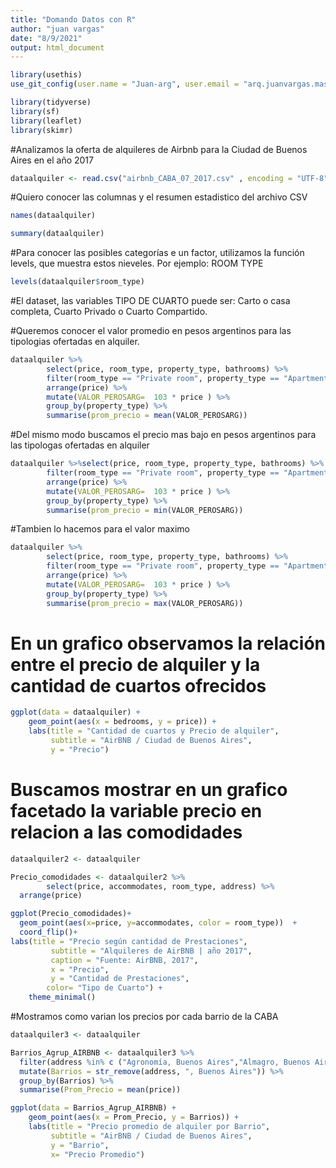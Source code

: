 ```yaml
---
title: "Domando Datos con R"
author: "juan vargas"
date: "8/9/2021"
output: html_document
---
```


```r
library(usethis)
use_git_config(user.name = "Juan-arg", user.email = "arq.juanvargas.mas@gmail.com")
```



```r
library(tidyverse)
library(sf)  
library(leaflet)
library(skimr)

```

#Analizamos la oferta de alquileres de Airbnb para la Ciudad de Buenos Aires en el año 2017

```r
dataalquiler <- read.csv("airbnb_CABA_07_2017.csv" , encoding = "UTF-8", dec = ".")
```

#Quiero conocer las columnas y el resumen estadistico del archivo CSV

```r
names(dataalquiler)
```

```r
summary(dataalquiler)
```


#Para conocer las posibles categorías e un factor, utilizamos la función levels, que muestra estos nieveles. Por ejemplo: ROOM TYPE


```r
levels(dataalquiler$room_type)
```

#El dataset, las variables TIPO DE CUARTO puede ser: Carto o casa completa, Cuarto Privado o Cuarto Compartido.
    
#Queremos conocer el valor promedio en pesos argentinos para las tipologias ofertadas en alquiler.    
```r
dataalquiler %>% 
        select(price, room_type, property_type, bathrooms) %>% 
        filter(room_type == "Private room", property_type == "Apartment" | property_type == "House") %>% 
        arrange(price) %>% 
        mutate(VALOR_PEROSARG=  103 * price ) %>% 
        group_by(property_type) %>%  
        summarise(prom_precio = mean(VALOR_PEROSARG))
```

#Del mismo modo buscamos el precio mas bajo en pesos argentinos para las tipologas ofertadas en alquiler

```r
dataalquiler %>%select(price, room_type, property_type, bathrooms) %>% 
        filter(room_type == "Private room", property_type == "Apartment" | property_type == "House") %>% 
        arrange(price) %>% 
        mutate(VALOR_PEROSARG=  103 * price ) %>% 
        group_by(property_type) %>%  
        summarise(prom_precio = min(VALOR_PEROSARG))
```


#Tambien lo hacemos para el valor maximo 

```r
dataalquiler %>% 
        select(price, room_type, property_type, bathrooms) %>% 
        filter(room_type == "Private room", property_type == "Apartment" | property_type == "House") %>% 
        arrange(price) %>% 
        mutate(VALOR_PEROSARG=  103 * price ) %>% 
        group_by(property_type) %>%  
        summarise(prom_precio = max(VALOR_PEROSARG))
```

# En un grafico observamos la relación entre el precio de alquiler y la cantidad de cuartos ofrecidos

```r
ggplot(data = dataalquiler) + 
    geom_point(aes(x = bedrooms, y = price)) +
    labs(title = "Cantidad de cuartos y Precio de alquiler",
         subtitle = "AirBNB / Ciudad de Buenos Aires",
         y = "Precio")
```

# Buscamos mostrar en un grafico facetado la variable precio en relacion a las comodidades

```r
dataalquiler2 <- dataalquiler
```


```r
Precio_comodidades <- dataalquiler2 %>% 
        select(price, accommodates, room_type, address) %>% 
  arrange(price) 
```


```r
ggplot(Precio_comodidades)+
  geom_point(aes(x=price, y=accommodates, color = room_type))  +
  coord_flip()+
labs(title = "Precio según cantidad de Prestaciones",
         subtitle = "Alquileres de AirBNB | año 2017",
         caption = "Fuente: AirBNB, 2017",
         x = "Precio",
         y = "Cantidad de Prestaciones",
        color= "Tipo de Cuarto") +
    theme_minimal()
```

#Mostramos como varian los precios por cada barrio de la CABA

```r
dataalquiler3 <- dataalquiler
```


```r
Barrios_Agrup_AIRBNB <- dataalquiler3 %>% 
  filter(address %in% c ("Agronomía, Buenos Aires","Almagro, Buenos Aires", "Balvanera, Buenos Aires", "Barracas, Buenos Aires", "Belgrano, Buenos Aires", "Boedo, Buenos Aires", "Caballito, Buenos Aires", "Chacarita, Buenos Aires", "Coghlan, Buenos Aires", "Colegiales, Buenos Aires", "Constitución, Buenos Aires", "Flores, Buenos Aires", "Floresta, Buenos Aires", "La Boca, Buenos Aires", "La Paternal, Buenos Aires", "Liniers, Buenos Aires", "Mataderos, Buenos Aires", "Monte Castro, Buenos Aires", "Monserrat, Buenos Aires", "Nueva Pompeya, Buenos Aires", "Núñez, Buenos Aires", "Palermo, Buenos Aires", "Parque Avellaneda, Buenos Aires", "Parque Chacabuco, Buenos Aires", "Parque Chas, Buenos Aires", "Parque Patricios, Buenos Aires", "Puerto Madero, Buenos Aires", "Recoleta, Buenos Aires", "Retiro, Buenos Aires", "Saavedra, Buenos Aires", "San Cristóbal, Buenos Aires", "San Nicolás, Buenos Aires", "San Telmo, Buenos Aires", "Vélez Sársfield, Buenos Aires", "Versalles, Buenos Aires", "Villa Crespo, Buenos Aires", "Villa del Parque, Buenos Aires", "Villa Devoto, Buenos Aires", "Villa General Mitre, Buenos Aires", "Villa Lugano, Buenos Aires", "Villa Luro, Buenos Aires", "Villa Ortúzar, Buenos Aires", "Villa Pueyrredón, Buenos Aires", "Villa Real, Buenos Aires", "Villa Riachuelo, Buenos Aires",  "Villa Santa Rita", "Villa Soldati, Buenos Aires", "Villa Urquiza, Buenos Aires")) %>% 
  mutate(Barrios = str_remove(address, ", Buenos Aires")) %>% 
  group_by(Barrios) %>% 
  summarise(Prom_Precio = mean(price))
```

```r
ggplot(data = Barrios_Agrup_AIRBNB) + 
    geom_point(aes(x = Prom_Precio, y = Barrios)) +
    labs(title = "Precio promedio de alquiler por Barrio",
         subtitle = "AirBNB / Ciudad de Buenos Aires",
         y = "Barrio",
         x= "Precio Promedio")
```

